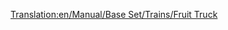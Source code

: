 [[Translation:en/Manual/Base Set/Trains/Fruit Truck]]
{{en/Manual/Base Set/Trains/Trains Carriages new|NormalCost=£1,066 ($2,132)
|NormalWeight=18 / 43 t
|Picture=[[File:en/Manual/Base Set/Trains/Fruittruck.png]]
|NormalCapacity=25 tonnes of fruit
|MonoCost="
|MonoWeight=18 / 48 t
|MonoCapacity=30 tonnes of fruit
|MagCost="
|MagWeight=18 / 50 t
|MagCapacity=32 tonnes of fruit
|Description=The fruit truck is mainly used for supplying food factories in the desert.
}}